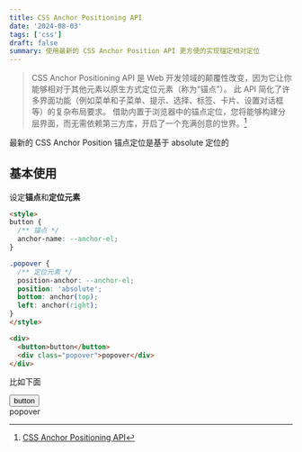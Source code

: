 ```yaml
---
title: CSS Anchor Positioning API
date: '2024-08-03'
tags: ['css']
draft: false
summary: 使用最新的 CSS Anchor Position API 更方便的实现锚定相对定位
---
```


> CSS Anchor Positioning API 是 Web 开发领域的颠覆性改变，因为它让你能够相对于其他元素以原生方式定位元素（称为“锚点”）。
此 API 简化了许多界面功能（例如菜单和子菜单、提示、选择、标签、卡片、设置对话框等）的复杂布局要求。
借助内置于浏览器中的锚点定位，您将能够构建分层界面，而无需依赖第三方库，开启了一个充满创意的世界。[^1]

最新的 CSS Anchor Position 锚点定位是基于 absolute 定位的

## 基本使用

设定**锚点**和**定位元素**

```html
<style>
button {
  /** 锚点 */
  anchor-name: --anchor-el;
}

.popover {
  /** 定位元素 */
  position-anchor: --anchor-el;
  position: 'absolute';
  bottom: anchor(top); 
  left: anchor(right);
}
</style>

<div>
  <button>button</button>
  <div class="popover">popover</div>
</div>
```

比如下面

<div>
  <button className="border-2 border-gray-100 rounded py-1 px-2 mt-2" style={{ anchorName: '--anchor-el' }} >button</button>
  <div 
    style={{ 
      position: 'absolute', 
      positionAnchor: '--anchor-el', 
      bottom: 'anchor(top)', 
      left: 'anchor(right)',
    }} 
    class="py-2 px-4 bg-slate-300 rounded shadow"
  >popover</div>
</div>

[^1]: [CSS Anchor Positioning API](https://developer.chrome.com/blog/anchor-positioning-api)